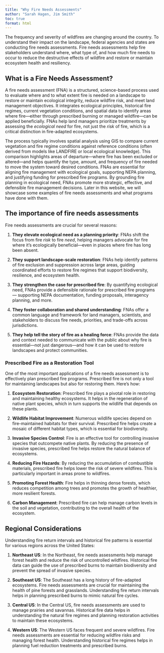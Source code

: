 ```yaml
---
title: "Why Fire Needs Assessments"
author: "Sarah Hagen, Jim Smith"
toc: true
format: html
---
```


The frequency and severity of wildfires are changing around the country. To understand their impact on the landscape, federal agencies and states are conducting fire needs assessments. Fire needs assessments help fire stakeholders understand where, what type of, and how much fire needs to occur to reduce the destructive effects of wildfire and restore or maintain ecosystem health and resiliency.

## What is a Fire Needs Assessment?

A fire needs assessment (FNA) is a structured, science-based process used to evaluate where and to what extent fire is needed on a landscape to restore or maintain ecological integrity, reduce wildfire risk, and meet land management objectives. It integrates ecological principles, historical fire regimes, current vegetation conditions, and spatial data to identify areas where fire—either through prescribed burning or managed wildfire—can be applied beneficially. FNAs help land managers prioritize treatments by assessing the *ecological need* for fire, not just the *risk* of fire, which is a critical distinction in fire-adapted ecosystems.

The process typically involves spatial analysis using GIS to compare current vegetation and fire regime conditions against reference conditions (often derived from models like LANDFIRE or local ecological knowledge). This comparison highlights areas of departure—where fire has been excluded or altered—and helps quantify the type, amount, and frequency of fire needed to move the system toward desired conditions. FNAs are essential for aligning fire management with ecological goals, supporting NEPA planning, and justifying funding for prescribed fire programs. By grounding fire planning in ecological need, FNAs promote more strategic, effective, and defensible fire management decisions. Later in this website, we will showcase some examples of fire needs assessments and what programs have done with them.

## The importance of fire needs assessments

Fire needs assessments are crucial for several reasons:

1.  **They elevate ecological need as a planning priority**: FNAs shift the focus from fire *risk* to fire *need*, helping managers advocate for fire where it’s ecologically beneficial—even in places where fire has long been absent.

2.  **They support landscape-scale restoration**: FNAs help identify patterns of fire exclusion and suppression across large areas, guiding coordinated efforts to restore fire regimes that support biodiversity, resilience, and ecosystem health.

3.  **They strengthen the case for prescribed fire**: By quantifying ecological need, FNAs provide a defensible rationale for prescribed fire programs — supporting NEPA documentation, funding proposals, interagency planning, and more.

4.  **They foster collaboration and shared understanding**: FNAs offer a common language and framework for land managers, scientists, and stakeholders to discuss fire needs, priorities, and trade-offs across jurisdictions.

5.  **They help tell the story of fire as a healing force**: FNAs provide the data and context needed to communicate with the public about why fire is essential—not just dangerous—and how it can be used to restore landscapes and protect communities.

### Prescribed Fire as a Restoration Tool

One of the most important applications of a fire needs assessment is to effectively plan prescribed fire programs. Prescribed fire is not only a tool for maintaining landscapes but also for restoring them. Here’s how:

1.  **Ecosystem Restoration**: Prescribed fire plays a pivotal role in restoring and maintaining healthy ecosystems. It helps in the regeneration of native plant species, which in turn supports the wildlife that depends on these plants.

2.  **Wildlife Habitat Improvement**: Numerous wildlife species depend on fire-maintained habitats for their survival. Prescribed fire helps create a mosaic of different habitat types, which is essential for biodiversity.

3.  **Invasive Species Control**: Fire is an effective tool for controlling invasive species that outcompete native plants. By reducing the presence of invasive species, prescribed fire helps restore the natural balance of ecosystems.

4.  **Reducing Fire Hazards**: By reducing the accumulation of combustible materials, prescribed fire helps lower the risk of severe wildfires. This is particularly important in areas prone to wildfires.

5.  **Promoting Forest Health**: Fire helps in thinning dense forests, which reduces competition among trees and promotes the growth of healthier, more resilient forests.

6.  **Carbon Management**: Prescribed fire can help manage carbon levels in the soil and vegetation, contributing to the overall health of the ecosystem.

## Regional Considerations

Understanding fire return intervals and historical fire patterns is essential for various regions across the United States:

1.  **Northeast US**: In the Northeast, fire needs assessments help manage forest health and reduce the risk of uncontrolled wildfires. Historical fire data can guide the use of prescribed burns to maintain biodiversity and prevent the spread of invasive species.

2.  **Southeast US**: The Southeast has a long history of fire-adapted ecosystems. Fire needs assessments are crucial for maintaining the health of pine forests and grasslands. Understanding fire return intervals helps in planning prescribed burns to mimic natural fire cycles.

3.  **Central US**: In the Central US, fire needs assessments are used to manage prairies and savannas. Historical fire data helps in understanding the natural fire regimes and planning restoration activities to maintain these ecosystems.

4.  **Western US**: The Western US faces frequent and severe wildfires. Fire needs assessments are essential for reducing wildfire risks and managing forest health. Understanding historical fire regimes helps in planning fuel reduction treatments and prescribed burns.
